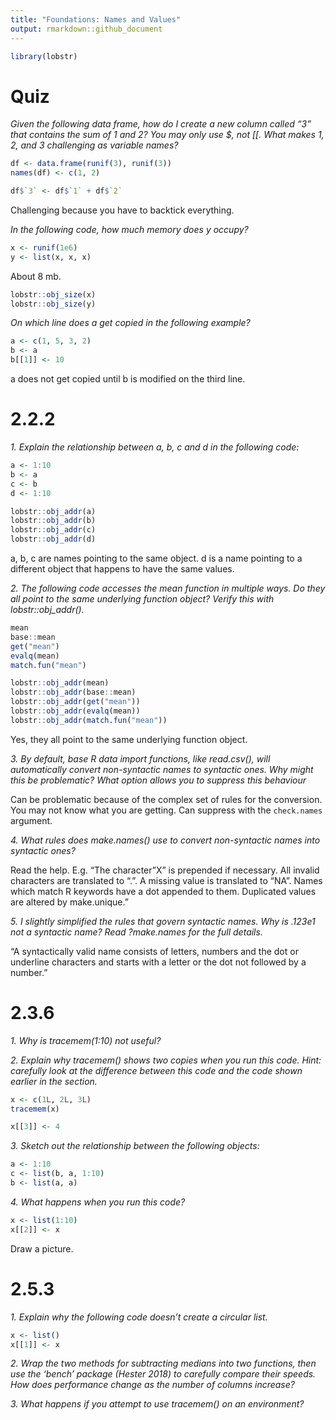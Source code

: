 ```yaml
---
title: "Foundations: Names and Values"
output: rmarkdown::github_document
---
```


```r
library(lobstr)
```

# Quiz

*Given the following data frame, how do I create a new column called “3” that contains the sum of 1 and 2? You may only use $, not [[. What makes 1, 2, and 3 challenging as variable names?*

```r
df <- data.frame(runif(3), runif(3))
names(df) <- c(1, 2)
```

```r
df$`3` <- df$`1` + df$`2`
```

Challenging because you have to backtick everything.

*In the following code, how much memory does y occupy?*

```r
x <- runif(1e6)
y <- list(x, x, x)
```

About 8 mb.

```r
lobstr::obj_size(x)
lobstr::obj_size(y)
```

*On which line does a get copied in the following example?*

```r
a <- c(1, 5, 3, 2)
b <- a
b[[1]] <- 10
```

a does not get copied until b is modified on the third line.

# 2.2.2

*1. Explain the relationship between a, b, c and d in the following code:*

```r
a <- 1:10
b <- a
c <- b
d <- 1:10

lobstr::obj_addr(a)
lobstr::obj_addr(b)
lobstr::obj_addr(c)
lobstr::obj_addr(d)
```

a, b, c are names pointing to the same object. d is a name pointing to a different object that happens to have the same values. 

*2. The following code accesses the mean function in multiple ways. Do they all point to the same underlying function object? Verify this with lobstr::obj_addr().*

```r
mean
base::mean
get("mean")
evalq(mean)
match.fun("mean")
```

```r
lobstr::obj_addr(mean)
lobstr::obj_addr(base::mean)
lobstr::obj_addr(get("mean"))
lobstr::obj_addr(evalq(mean))
lobstr::obj_addr(match.fun("mean"))
```

Yes, they all point to the same underlying function object.

*3. By default, base R data import functions, like read.csv(), will automatically convert non-syntactic names to syntactic ones. Why might this be problematic? What option allows you to suppress this behaviour*

Can be problematic because of the complex set of rules for the conversion. You may not know what you are getting. Can suppress with the `check.names` argument.

*4. What rules does make.names() use to convert non-syntactic names into syntactic ones?*

Read the help. E.g. "The character "X" is prepended if necessary. All invalid characters are translated to ".". A missing value is translated to "NA". Names which match R keywords have a dot appended to them. Duplicated values are altered by make.unique."

*5. I slightly simplified the rules that govern syntactic names. Why is .123e1 not a syntactic name? Read ?make.names for the full details.*

"A syntactically valid name consists of letters, numbers and the dot or underline characters and starts with a letter or the dot not followed by a number."

# 2.3.6

*1. Why is tracemem(1:10) not useful?*

*2. Explain why tracemem() shows two copies when you run this code. Hint: carefully look at the difference between this code and the code shown earlier in the section.*

```r
x <- c(1L, 2L, 3L)
tracemem(x)
```

```r
x[[3]] <- 4
```

*3. Sketch out the relationship between the following objects:*

```r
a <- 1:10
c <- list(b, a, 1:10)
b <- list(a, a)
```

*4. What happens when you run this code?*

```r
x <- list(1:10)
x[[2]] <- x
```

Draw a picture.

# 2.5.3

*1. Explain why the following code doesn’t create a circular list.*

```r
x <- list()
x[[1]] <- x
```

*2. Wrap the two methods for subtracting medians into two functions, then use the ‘bench’ package (Hester 2018) to carefully compare their speeds. How does performance change as the number of columns increase?*

*3. What happens if you attempt to use tracemem() on an environment?*
